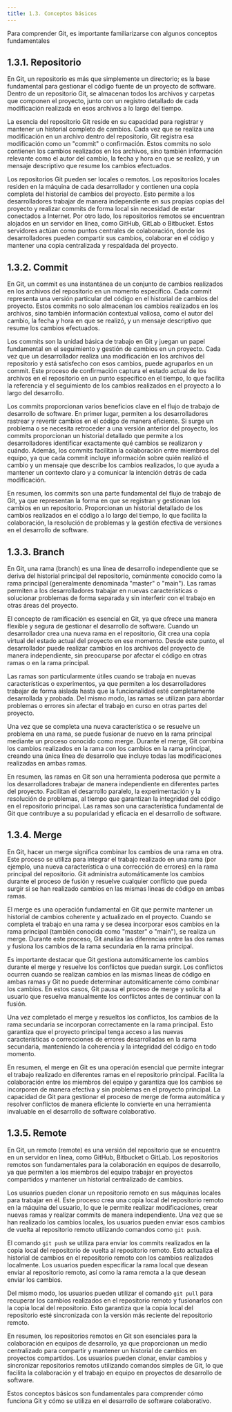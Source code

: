 ```yaml
---
title: 1.3. Conceptos básicos
---
```


Para comprender Git, es importante familiarizarse con algunos conceptos fundamentales

## 1.3.1. Repositorio

En Git, un repositorio es más que simplemente un directorio; es la base fundamental para gestionar el código fuente de un proyecto de software. Dentro de un repositorio Git, se almacenan todos los archivos y carpetas que componen el proyecto, junto con un registro detallado de cada modificación realizada en esos archivos a lo largo del tiempo.

 La esencia del repositorio Git reside en su capacidad para registrar y mantener un historial completo de cambios. Cada vez que se realiza una modificación en un archivo dentro del repositorio, Git registra esa modificación como un "commit" o confirmación. Estos commits no solo contienen los cambios realizados en los archivos, sino también información relevante como el autor del cambio, la fecha y hora en que se realizó, y un mensaje descriptivo que resume los cambios efectuados.

Los repositorios Git pueden ser locales o remotos. Los repositorios locales residen en la máquina de cada desarrollador y contienen una copia completa del historial de cambios del proyecto. Esto permite a los desarrolladores trabajar de manera independiente en sus propias copias del proyecto y realizar commits de forma local sin necesidad de estar conectados a Internet. Por otro lado, los repositorios remotos se encuentran alojados en un servidor en línea, como GitHub, GitLab o Bitbucket. Estos servidores actúan como puntos centrales de colaboración, donde los desarrolladores pueden compartir sus cambios, colaborar en el código y mantener una copia centralizada y respaldada del proyecto.

## 1.3.2. Commit

En Git, un commit es una instantánea de un conjunto de cambios realizados en los archivos del repositorio en un momento específico. Cada commit representa una versión particular del código en el historial de cambios del proyecto. Estos commits no solo almacenan los cambios realizados en los archivos, sino también información contextual valiosa, como el autor del cambio, la fecha y hora en que se realizó, y un mensaje descriptivo que resume los cambios efectuados.

Los commits son la unidad básica de trabajo en Git y juegan un papel fundamental en el seguimiento y gestión de cambios en un proyecto. Cada vez que un desarrollador realiza una modificación en los archivos del repositorio y está satisfecho con esos cambios, puede agruparlos en un commit. Este proceso de confirmación captura el estado actual de los archivos en el repositorio en un punto específico en el tiempo, lo que facilita la referencia y el seguimiento de los cambios realizados en el proyecto a lo largo del desarrollo.

Los commits proporcionan varios beneficios clave en el flujo de trabajo de desarrollo de software. En primer lugar, permiten a los desarrolladores rastrear y revertir cambios en el código de manera eficiente. Si surge un problema o se necesita retroceder a una versión anterior del proyecto, los commits proporcionan un historial detallado que permite a los desarrolladores identificar exactamente qué cambios se realizaron y cuándo. Además, los commits facilitan la colaboración entre miembros del equipo, ya que cada commit incluye información sobre quién realizó el cambio y un mensaje que describe los cambios realizados, lo que ayuda a mantener un contexto claro y a comunicar la intención detrás de cada modificación.

En resumen, los commits son una parte fundamental del flujo de trabajo de Git, ya que representan la forma en que se registran y gestionan los cambios en un repositorio. Proporcionan un historial detallado de los cambios realizados en el código a lo largo del tiempo, lo que facilita la colaboración, la resolución de problemas y la gestión efectiva de versiones en el desarrollo de software.

## 1.3.3. Branch

En Git, una rama (branch) es una línea de desarrollo independiente que se deriva del historial principal del repositorio, comúnmente conocido como la rama principal (generalmente denominada "master" o "main"). Las ramas permiten a los desarrolladores trabajar en nuevas características o solucionar problemas de forma separada y sin interferir con el trabajo en otras áreas del proyecto.

El concepto de ramificación es esencial en Git, ya que ofrece una manera flexible y segura de gestionar el desarrollo de software. Cuando un desarrollador crea una nueva rama en el repositorio, Git crea una copia virtual del estado actual del proyecto en ese momento. Desde este punto, el desarrollador puede realizar cambios en los archivos del proyecto de manera independiente, sin preocuparse por afectar el código en otras ramas o en la rama principal.

Las ramas son particularmente útiles cuando se trabaja en nuevas características o experimentos, ya que permiten a los desarrolladores trabajar de forma aislada hasta que la funcionalidad esté completamente desarrollada y probada. Del mismo modo, las ramas se utilizan para abordar problemas o errores sin afectar el trabajo en curso en otras partes del proyecto.

Una vez que se completa una nueva característica o se resuelve un problema en una rama, se puede fusionar de nuevo en la rama principal mediante un proceso conocido como merge. Durante el merge, Git combina los cambios realizados en la rama con los cambios en la rama principal, creando una única línea de desarrollo que incluye todas las modificaciones realizadas en ambas ramas.

En resumen, las ramas en Git son una herramienta poderosa que permite a los desarrolladores trabajar de manera independiente en diferentes partes del proyecto. Facilitan el desarrollo paralelo, la experimentación y la resolución de problemas, al tiempo que garantizan la integridad del código en el repositorio principal. Las ramas son una característica fundamental de Git que contribuye a su popularidad y eficacia en el desarrollo de software.

## 1.3.4. Merge

En Git, hacer un merge significa combinar los cambios de una rama en otra. Este proceso se utiliza para integrar el trabajo realizado en una rama (por ejemplo, una nueva característica o una corrección de errores) en la rama principal del repositorio. Git administra automáticamente los cambios durante el proceso de fusión y resuelve cualquier conflicto que pueda surgir si se han realizado cambios en las mismas líneas de código en ambas ramas.

El merge es una operación fundamental en Git que permite mantener un historial de cambios coherente y actualizado en el proyecto. Cuando se completa el trabajo en una rama y se desea incorporar esos cambios en la rama principal (también conocida como "master" o "main"), se realiza un merge. Durante este proceso, Git analiza las diferencias entre las dos ramas y fusiona los cambios de la rama secundaria en la rama principal.

Es importante destacar que Git gestiona automáticamente los cambios durante el merge y resuelve los conflictos que puedan surgir. Los conflictos ocurren cuando se realizan cambios en las mismas líneas de código en ambas ramas y Git no puede determinar automáticamente cómo combinar los cambios. En estos casos, Git pausa el proceso de merge y solicita al usuario que resuelva manualmente los conflictos antes de continuar con la fusión.

Una vez completado el merge y resueltos los conflictos, los cambios de la rama secundaria se incorporan correctamente en la rama principal. Esto garantiza que el proyecto principal tenga acceso a las nuevas características o correcciones de errores desarrolladas en la rama secundaria, manteniendo la coherencia y la integridad del código en todo momento.

En resumen, el merge en Git es una operación esencial que permite integrar el trabajo realizado en diferentes ramas en el repositorio principal. Facilita la colaboración entre los miembros del equipo y garantiza que los cambios se incorporen de manera efectiva y sin problemas en el proyecto principal. La capacidad de Git para gestionar el proceso de merge de forma automática y resolver conflictos de manera eficiente lo convierte en una herramienta invaluable en el desarrollo de software colaborativo.

## 1.3.5. Remote

En Git, un remoto (remote) es una versión del repositorio que se encuentra en un servidor en línea, como GitHub, Bitbucket o GitLab. Los repositorios remotos son fundamentales para la colaboración en equipos de desarrollo, ya que permiten a los miembros del equipo trabajar en proyectos compartidos y mantener un historial centralizado de cambios.

Los usuarios pueden clonar un repositorio remoto en sus máquinas locales para trabajar en él. Este proceso crea una copia local del repositorio remoto en la máquina del usuario, lo que le permite realizar modificaciones, crear nuevas ramas y realizar commits de manera independiente. Una vez que se han realizado los cambios locales, los usuarios pueden enviar esos cambios de vuelta al repositorio remoto utilizando comandos como `git push`.

El comando `git push` se utiliza para enviar los commits realizados en la copia local del repositorio de vuelta al repositorio remoto. Esto actualiza el historial de cambios en el repositorio remoto con los cambios realizados localmente. Los usuarios pueden especificar la rama local que desean enviar al repositorio remoto, así como la rama remota a la que desean enviar los cambios.

Del mismo modo, los usuarios pueden utilizar el comando `git pull` para recuperar los cambios realizados en el repositorio remoto y fusionarlos con la copia local del repositorio. Esto garantiza que la copia local del repositorio esté sincronizada con la versión más reciente del repositorio remoto.

En resumen, los repositorios remotos en Git son esenciales para la colaboración en equipos de desarrollo, ya que proporcionan un medio centralizado para compartir y mantener un historial de cambios en proyectos compartidos. Los usuarios pueden clonar, enviar cambios y sincronizar repositorios remotos utilizando comandos simples de Git, lo que facilita la colaboración y el trabajo en equipo en proyectos de desarrollo de software.

Estos conceptos básicos son fundamentales para comprender cómo funciona Git y cómo se utiliza en el desarrollo de software colaborativo.